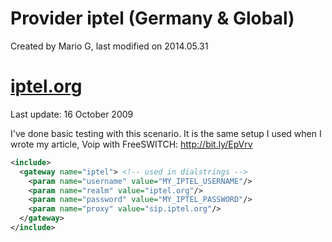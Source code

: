 
# Provider iptel (Germany & Global) 

 Created by  Mario G, last modified on 2014.05.31

# [iptel.org](http://iptel.org)

Last update: 16 October 2009

I've done basic testing with this scenario. It is the same setup I used when I wrote my article, Voip with FreeSWITCH: <http://bit.ly/EpVrv>

```xml
<include>
  <gateway name="iptel"> <!-- used in dialstrings -->
    <param name="username" value="MY_IPTEL_USERNAME"/>
    <param name="realm" value="iptel.org"/>
    <param name="password" value="MY_IPTEL_PASSWORD"/>
    <param name="proxy" value="sip.iptel.org"/>
  </gateway>
</include> 
```



